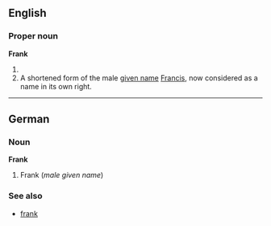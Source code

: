 ==English==
===Proper noun===
'''Frank'''

#<!--definition needed here: old French person-->
#A shortened form of the male [[given name]] [[Francis]], now considered as a name in its own right.

----
==German==
===Noun===
'''Frank'''

#Frank (''male given name'')

===See also===
*[[frank]]